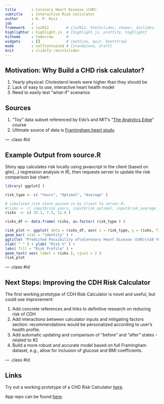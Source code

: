 ```yaml
---
title       : Coronary Heart Disease (CHD)
subtitle    : Interactive Risk Calculator
author      : R. P. Ruiz
job         : 
framework   : io2012        # {io2012, html5slides, shower, dzslides, ...}
highlighter : highlight.js  # {highlight.js, prettify, highlight}
hitheme     : tomorrow      # 
widgets     : []            # {mathjax, quiz, bootstrap}
mode        : selfcontained # {standalone, draft}
knit        : slidify::knit2slides
---
```


## Motivation: Why Build a CHD risk calculator?

1. Yearly physical: Cholesterol levels were higher than they should be
2. Lack of easy to use, interactive heart health model
3. Need to easily test "what-if" scenarios

## Sources 

1. "Toy" data subset referenced by Edx's and MIT's "<a href="https://www.edx.org/course/analytics-edge-mitx-15-071x-2">The Analytics Edge</a>" course
2. Ultimate source of data is <a href="http://www.framinghamheartstudy.org/">Framingham heart study</a>.

--- .class #id 

## Example Output from source.R

Shiny app calculates risk locally using javascript in the client (based on glm(...)  regression analysis in R), then requests server to update the risk comparison bar chart:

```r
library( ggplot2 )

risk_type <- c( "Yours", "Optimal", "Average" )

# simulated risk state passed in by client to server.R:
#risks <- c( input$risk_yours, input$risk_optimal, input$risk_average )
risks  <- c( 35.1, 7.3, 12.6 )

risks_df <- data.frame( risks, as.factor( risk_type ) )

risk_plot <- ggplot( data = risks_df, aes( x = risk_type, y = risks, fill = risk_type ) ) +
geom_bar( stat = "identity" ) +
ggtitle( "Predicted Possibility of\nCoronary Heart Disease (CHD)\n10 Year Window" ) +
xlab( " " ) + ylab( "Risk %" ) +
labs( fill = "Risk Profile" ) +
geom_text( aes( label = risks ), vjust = 2 )
risk_plot
```

--- .class #id 

## Next Steps: Improving the CDH Risk Calculator

The first working prototype of CDH Risk Calculator is novel and useful, but could use improvement:

1. Add concrete references and links to definitive research on reducing risk of CDH
2. Add interactions between calculator inputs and mitigating factors section: recommendations would be personalized according to user's health profile.
3. Add automatic updating and comparison of "before" and "after" states - related to #2
4. Build a more robust and accurate model based on full Framingham dataset, e.g., allow for inclusion of glucose and BMI coefficients.

--- .class #id 

## Links

Try out a working prototype of a CHD Risk Calculator <a href="https://rpruiz.shinyapps.io/CHDCalculator/">here</a>.

App repo can be found <a href="https://github.com/unique-account-name/jh-ds-cdp-chd-calculator">here</a>.

